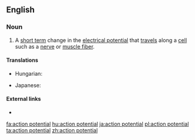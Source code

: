 ==English==

===Noun===
{{en-noun}}

# A [[short term]] change in the [[electrical potential]] that [[travel]]s along a [[cell]] such as a [[nerve]] or [[muscle fiber]].

====Translations====
{{trans-top|electrical potential}}
* Hungarian: {{t+|hu|akciós potenciál}}
{{trans-mid}}
* Japanese: {{t|ja|活動電位|sc=Jpan|tr=かつどうでんい, katsudōden'i}}
{{trans-bottom}}

====External links====
* {{pedialite}}

[[fa:action potential]]
[[hu:action potential]]
[[ja:action potential]]
[[pl:action potential]]
[[ta:action potential]]
[[zh:action potential]]
